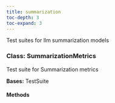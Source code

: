 ```yaml
---
title: summarization
toc-depth: 3
toc-expand: 3
---
```


Test suites for llm summarization models









### Class: SummarizationMetrics

Test suite for Summarization metrics





**Bases:** TestSuite

#### Methods

   